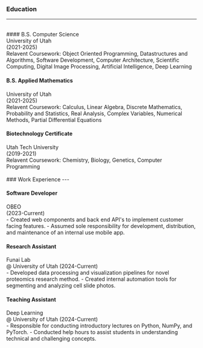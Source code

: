 ### Education
---
<br/>
#### B.S. Computer Science
<div className="inline-block bg-red-400">University of Utah</div> (2021-2025)<br/>
Relavent Coursework: Object Oriented Programming, Datastructures and Algorithms, Software Development, Computer Architecture,
Scientific Computing, Digital Image Processing, Artificial Intelligence, Deep Learning
<br/>

#### B.S. Applied Mathematics
<div className="inline-block bg-red-400">University of Utah</div> (2021-2025)<br/>
Relavent Coursework: Calculus, Linear Algebra, Discrete Mathematics, Probability and Statistics, Real Analysis,
Complex Variables, Numerical Methods, Partial Differential Equations 
<br/>

#### Biotechnology Certificate
<div className="inline-block bg-red-400">Utah Tech University</div> (2019-2021)<br/>
Relavent Coursework: Chemistry, Biology, Genetics, Computer Programming
<br/>

<br/>
### Work Experience
---
<br/>

#### Software Developer
<div className="inline-block bg-red-400">OBEO</div> (2023-Current)<br/>
- Created web components and back end API's to implement customer facing features.
- Assumed sole responsibility for development, distribution, and maintenance of an internal use mobile app.
<br/>

#### Research Assistant
<div className="inline-block bg-red-400">Funai Lab</div> @ University of Utah (2024-Current)<br/>
- Developed data processing and visualization pipelines for novel proteomics research method.
- Created internal automation tools for segmenting and analyzing cell slide photos.
<br/>

#### Teaching Assistant
<div className="inline-block bg-red-400">Deep Learning</div> @ University of Utah (2024-Current)<br/>
- Responsible for conducting introductory lectures on Python, NumPy, and PyTorch.
- Conducted help hours to assist students in understanding technical and challenging concepts.
<br/>
